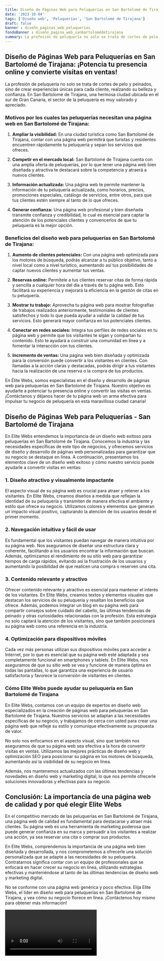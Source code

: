 ```yaml
---
title: Diseño de Páginas Web para Peluquerías en San Bartolomé de Tirajana
date: '2023-10-04'
tags: ['Diseño web', 'Peluquerías', 'San Bartolomé de Tirajana']
draft: false
banner : diseño_paginas_web_peluquerías
fondoBanner : diseño_pagina_web_sanbartolomédetirajana
summary: La profesión de peluquería no solo se trata de cortes de pelo y peinados, sino de crear experiencias únicas para cada cliente, realzando su belleza y confianza. En San Bartolomé de Tirajana, una hermosa ciudad ubicada en el sur de Gran Canaria, el sector de la peluquería es muy valorado y apreciado.
---
```


## Diseño de Páginas Web para Peluquerías en San Bartolomé de Tirajana: ¡Potencia tu presencia online y convierte visitas en ventas!

La profesión de peluquería no solo se trata de cortes de pelo y peinados, sino de crear experiencias únicas para cada cliente, realzando su belleza y confianza. En San Bartolomé de Tirajana, una hermosa ciudad ubicada en el sur de Gran Canaria, el sector de la peluquería es muy valorado y apreciado.

### Motivos por los cuales las peluquerías necesitan una página web en San Bartolomé de Tirajana:

1. **Ampliar la visibilidad:** En una ciudad turística como San Bartolomé de Tirajana, contar con una página web permitirá que turistas y residentes encuentren rápidamente tu peluquería y sepan los servicios que ofreces.

2. **Competir en el mercado local:** San Bartolomé de Tirajana cuenta con una amplia oferta de peluquerías, por lo que tener una página web bien diseñada y atractiva te destacará sobre la competencia y atraerá a nuevos clientes.

3. **Información actualizada:** Una página web te permite mantener la información de tu peluquería actualizada, como horarios, precios, promociones especiales, catálogo de servicios, entre otros, para que tus clientes estén siempre al tanto de lo que ofreces.

4. **Generar confianza:** Una página web profesional y bien diseñada transmite confianza y credibilidad, lo cual es esencial para captar la atención de los potenciales clientes y convencerlos de que tu peluquería es la mejor opción.

### Beneficios del diseño web para peluquerías en San Bartolomé de Tirajana:

1. **Aumento de clientes potenciales:** Con una página web optimizada para los motores de búsqueda, podrás alcanzar a tu público objetivo, tanto a nivel local como a nivel turístico, aumentando así tus posibilidades de captar nuevos clientes y aumentar tus ventas.

2. **Reservas online:** Permítele a tus clientes reservar citas de forma rápida y sencilla a cualquier hora del día a través de tu página web. Esto facilitará su experiencia y mejorará la eficiencia en la gestión de citas en tu peluquería.

3. **Mostrar tu trabajo:** Aprovecha tu página web para mostrar fotografías de trabajos realizados anteriormente, testimoniales de clientes satisfechos y todo lo que pueda ayudar a validar la calidad de tus servicios. Esto generará mayor confianza en los potenciales clientes.

4. **Conectar en redes sociales:** Integra tus perfiles de redes sociales en tu página web y permite que los visitantes te sigan y compartan tu contenido. Esto te ayudará a construir una comunidad en línea y a fomentar la interacción con tus clientes.

5. **Incremento de ventas:** Una página web bien diseñada y optimizada para la conversión puede convertir a los visitantes en clientes. Con llamadas a la acción claras y destacadas, podrás dirigir a tus visitantes hacia la realización de una reserva o la compra de tus productos.

En Élite Webs, somos especialistas en el diseño y desarrollo de páginas web para peluquerías en San Bartolomé de Tirajana. Nuestro objetivo es ayudarte a potenciar tu presencia online y convertir las visitas en ventas. ¡Contáctanos y déjanos hacer de tu página web un arma efectiva para impulsar tu negocio de peluquería en esta maravillosa ciudad canaria!

<GifSeo />

<Cta />

## Diseño de Páginas Web para Peluquerías - San Bartolomé de Tirajana

En Elite Webs entendemos la importancia de un diseño web exitoso para peluquerías en San Bartolomé de Tirajana. Conocemos la industria y las necesidades específicas de este tipo de negocios, y ofrecemos servicios de diseño y desarrollo de páginas web personalizadas para garantizar que su negocio se destaque en línea. A continuación, presentamos los elementos clave de un diseño web exitoso y cómo nuestro servicio puede ayudarle a convertir visitas en ventas:

### 1. Diseño atractivo y visualmente impactante
El aspecto visual de su página web es crucial para atraer y retener a los visitantes. En Elite Webs, creamos diseños a medida que reflejan la identidad de su peluquería y transmiten de manera efectiva el ambiente y estilo que ofrece su negocio. Utilizamos colores y elementos que generan un impacto visual positivo, capturando la atención de los usuarios desde el primer momento.

### 2. Navegación intuitiva y fácil de usar
Es fundamental que los visitantes puedan navegar de manera intuitiva por su página web. Nos aseguramos de diseñar una estructura clara y coherente, facilitando a los usuarios encontrar la información que buscan. Además, optimizamos el rendimiento de su sitio web para garantizar tiempos de carga rápidos, evitando así la frustración de los usuarios y aumentando la posibilidad de que realicen una compra o reserven una cita.

### 3. Contenido relevante y atractivo
Ofrecer contenido relevante y atractivo es esencial para mantener el interés de los visitantes. En Elite Webs, creamos textos y elementos visuales que destacan los servicios de su peluquería y resaltan los beneficios que ofrece. Además, podemos integrar un blog en su página web para compartir consejos sobre cuidado del cabello, las últimas tendencias de peinado y otras curiosidades relacionadas con la profesión. Esta estrategia no solo captará la atención de los visitantes, sino que también posicionará su página web como una referencia en la industria.

### 4. Optimización para dispositivos móviles
Cada vez más personas utilizan sus dispositivos móviles para acceder a Internet, por lo que es esencial que su página web esté adaptada y sea completamente funcional en smartphones y tablets. En Elite Webs, nos aseguramos de que su sitio web se vea y funcione de manera óptima en todas las pantallas, lo que garantiza una experiencia de usuario satisfactoria y favorece la conversión de visitantes en clientes.

### Cómo Elite Webs puede ayudar su peluquería en San Bartolomé de Tirajana
En Elite Webs, contamos con un equipo de expertos en diseño web especializados en la creación de páginas web para peluquerías en San Bartolomé de Tirajana. Nuestros servicios se adaptan a las necesidades específicas de su negocio, y trabajamos de cerca con usted para crear una página web que refleje su estilo y comunique efectivamente su propuesta de valor.

No solo nos enfocamos en el aspecto visual, sino que también nos aseguramos de que su página web sea efectiva a la hora de convertir visitas en ventas. Utilizamos las mejores prácticas de diseño web y optimización SEO para posicionar su página en los motores de búsqueda, aumentando así la visibilidad de su negocio en línea.

Además, nos mantenemos actualizados con las últimas tendencias y novedades en diseño web y marketing digital, lo que nos permite ofrecerle soluciones innovadoras y efectivas para su negocio.

## Conclusión: La importancia de una página web de calidad y por qué elegir Elite Webs
En el competitivo mercado de las peluquerías en San Bartolomé de Tirajana, una página web de calidad es fundamental para destacarse y atraer más clientes. Su página web es una herramienta de marketing poderosa que puede generar confianza en su marca y persuadir a los visitantes a realizar una acción, ya sea reservar una cita o comprar sus productos.

En Elite Webs, comprendemos la importancia de una página web bien diseñada y desarrollada, y nos comprometemos a ofrecerle una solución personalizada que se adapte a las necesidades de su peluquería. Contratarnos significa contar con un equipo de profesionales que se enfocará en hacer crecer su negocio en línea, utilizando estrategias efectivas y manteniéndose al tanto de las últimas tendencias de diseño web y marketing digital.

No se conforme con una página web genérica y poco efectiva. Elija Elite Webs, el líder en diseño web para peluquerías en San Bartolomé de Tirajana, y vea cómo su negocio florece en línea. ¡Contáctenos hoy mismo para obtener más información!

<Video />

<CtaBot job='Peluquerías' city='San Bartolomé de Tirajana'/>

<Gmaps query='San Bartolomé de Tirajana+españa+maps' />